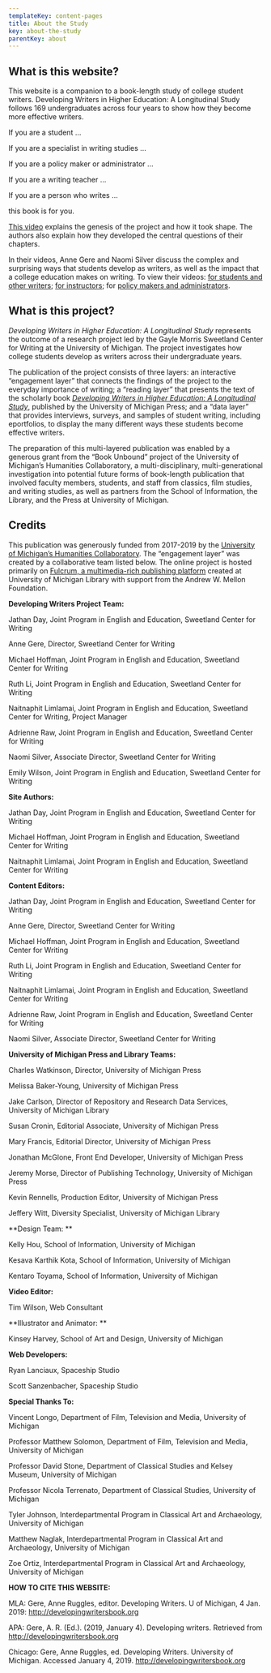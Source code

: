 ```yaml
---
templateKey: content-pages
title: About the Study
key: about-the-study
parentKey: about
---
```

## What is this website?

This website is a companion to a book-length study of college student writers. Developing Writers in Higher Education: A Longitudinal Study follows 169 undergraduates across four years to show how they become more effective writers. 

If you are a student …

If you are a specialist in writing studies … 

If you are a policy maker or administrator …

If you are a writing teacher … 

If you are a person who writes … 

this book is for you.

[This video](https://doi.org/10.3998/mpub.10079890.cmp.323) explains the genesis of the project and how it took shape. The authors also explain how they developed the central questions of their chapters. 

In their videos, Anne Gere and Naomi Silver discuss the complex and surprising ways that students develop as writers, as well as the impact that a college education makes on writing. To view their videos: [for students and other writers](https://doi.org/10.3998/mpub.10079890.cmp.325); [for instructors](https://doi.org/10.3998/mpub.10079890.cmp.326); for [policy makers and administrators](https://doi.org/10.3998/mpub.10079890.cmp.324). 

## What is this project?

_Developing Writers in Higher Education: A Longitudinal Study_ represents the outcome of a research project led by the Gayle Morris Sweetland Center for Writing at the University of Michigan. The project  investigates how college students develop as writers across their undergraduate years. 

The publication of the project consists of three layers: an interactive “engagement layer” that connects the findings of the project to the everyday importance of writing; a “reading layer” that presents the text of the scholarly book [_Developing Writers in Higher Education: A Longitudinal Study_](https://dx.doi.org/10.3998/mpub.10079890), published by the University of Michigan Press; and a “data layer” that provides interviews, surveys, and samples of student writing, including eportfolios, to display the many different ways these students become effective writers. 

The preparation of this multi-layered publication was enabled by a generous grant from the “Book Unbound” project of the University of Michigan’s Humanities Collaboratory, a multi-disciplinary, multi-generational investigation into potential future forms of book-length publication that involved faculty members, students, and staff from classics, film studies, and writing studies, as well as partners from the School of Information, the Library, and the Press at University of Michigan.

## Credits

This publication was generously funded from 2017-2019 by the [University of Michigan’s Humanities Collaboratory](https://sites.lsa.umich.edu/collaboratory/). The “engagement layer” was created by a collaborative team listed below. The online project is hosted primarily on [Fulcrum, a multimedia-rich publishing platform](https://www.fulcrum.org/) created at University of Michigan Library with support from the Andrew W. Mellon Foundation.

**Developing Writers Project Team:**

Jathan Day, Joint Program in English and Education, Sweetland Center for Writing

Anne Gere, Director, Sweetland Center for Writing

Michael Hoffman, Joint Program in English and Education, Sweetland Center for Writing

Ruth Li, Joint Program in English and Education, Sweetland Center for Writing

Naitnaphit Limlamai, Joint Program in English and Education, Sweetland Center for Writing, Project Manager

Adrienne Raw, Joint Program in English and Education, Sweetland Center for Writing

Naomi Silver, Associate Director, Sweetland Center for Writing

Emily Wilson, Joint Program in English and Education, Sweetland Center for Writing

**Site Authors:**

Jathan Day, Joint Program in English and Education, Sweetland Center for Writing

Michael Hoffman, Joint Program in English and Education, Sweetland Center for Writing

Naitnaphit Limlamai, Joint Program in English and Education, Sweetland Center for Writing

**Content Editors:**

Jathan Day, Joint Program in English and Education, Sweetland Center for Writing

Anne Gere, Director, Sweetland Center for Writing

Michael Hoffman, Joint Program in English and Education, Sweetland Center for Writing

Ruth Li, Joint Program in English and Education, Sweetland Center for Writing

Naitnaphit Limlamai, Joint Program in English and Education, Sweetland Center for Writing

Adrienne Raw, Joint Program in English and Education, Sweetland Center for Writing

Naomi Silver, Associate Director, Sweetland Center for Writing

**University of Michigan Press and Library Teams:**

Charles Watkinson, Director, University of Michigan Press

Melissa Baker-Young, University of Michigan Press

Jake Carlson, Director of Repository and Research Data Services, University of Michigan Library

Susan Cronin, Editorial Associate, University of Michigan Press

Mary Francis, Editorial Director, University of Michigan Press

Jonathan McGlone, Front End Developer, University of Michigan Press

Jeremy Morse, Director of Publishing Technology, University of Michigan Press

Kevin Rennells, Production Editor, University of Michigan Press

Jeffery Witt, Diversity Specialist, University of Michigan Library

**Design Team: **

Kelly Hou, School of Information, University of Michigan

Kesava Karthik Kota, School of Information, University of Michigan

Kentaro Toyama, School of Information, University of Michigan

**Video Editor:**

Tim Wilson, Web Consultant

**Illustrator and Animator: **

Kinsey Harvey, School of Art and Design, University of Michigan

**Web Developers:**

Ryan Lanciaux, Spaceship Studio

Scott Sanzenbacher, Spaceship Studio

**Special Thanks To:**

Vincent Longo, Department of Film, Television and Media, University of Michigan

Professor Matthew Solomon, Department of Film, Television and Media, University of Michigan

Professor David Stone, Department of Classical Studies and Kelsey Museum, University of Michigan

Professor Nicola Terrenato, Department of Classical Studies, University of Michigan

Tyler Johnson, Interdepartmental Program in Classical Art and Archaeology, University of Michigan

Matthew Naglak, Interdepartmental Program in Classical Art and Archaeology, University of Michigan

Zoe Ortiz, Interdepartmental Program in Classical Art and Archaeology, University of Michigan

**HOW TO CITE THIS WEBSITE:**

MLA: Gere, Anne Ruggles, editor. Developing Writers. U of Michigan, 4 Jan. 2019: http://developingwritersbook.org

APA: Gere, A. R. (Ed.). (2019, January 4). Developing writers. Retrieved from http://developingwritersbook.org

Chicago: Gere, Anne Ruggles, ed. Developing Writers. University of Michigan. Accessed January 4, 2019. http://developingwritersbook.org

